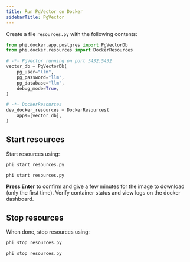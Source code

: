 ```yaml
---
title: Run PgVector on Docker
sidebarTitle: PgVector
---
```


Create a file `resources.py` with the following contents:

```python resources.py
from phi.docker.app.postgres import PgVectorDb
from phi.docker.resources import DockerResources

# -*- PgVector running on port 5432:5432
vector_db = PgVectorDb(
    pg_user="llm",
    pg_password="llm",
    pg_database="llm",
    debug_mode=True,
)

# -*- DockerResources
dev_docker_resources = DockerResources(
    apps=[vector_db],
)
```

## Start resources

Start resources using:

<CodeGroup>

```bash Mac
phi start resources.py
```

```bash Windows
phi start resources.py
```

</CodeGroup>

**Press Enter** to confirm and give a few minutes for the image to download (only the first time). Verify container status and view logs on the docker dashboard.

## Stop resources

When done, stop resources using:

<CodeGroup>

```bash Mac
phi stop resources.py
```

```bash Windows
phi stop resources.py
```

</CodeGroup>
